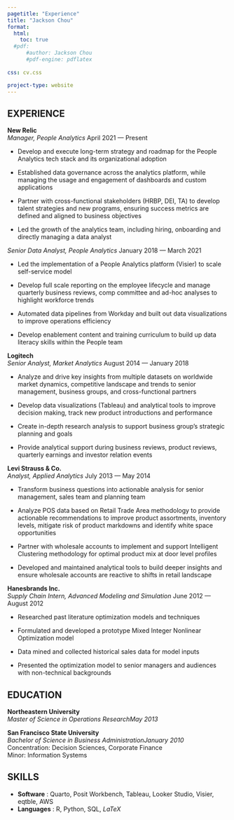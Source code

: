 ```yaml
---
pagetitle: "Experience"
title: "Jackson Chou"
format:
  html:
    toc: true
  #pdf:
      #author: Jackson Chou
      #pdf-engine: pdflatex
    
css: cv.css

project-type: website
---
```


## EXPERIENCE

**New Relic**\
*Manager, People Analytics* [April 2021 --- Present]{.cvdate}

-   Develop and execute long-term strategy and roadmap for the People Analytics tech stack and its organizational adoption

-   Established data governance across the analytics platform, while managing the usage and engagement of dashboards and custom applications

-   Partner with cross-functional stakeholders (HRBP, DEI, TA) to develop talent strategies and new programs, ensuring success metrics are defined and aligned to business objectives

-   Led the growth of the analytics team, including hiring, onboarding and directly managing a data analyst

*Senior Data Analyst, People Analytics* [January 2018 --- March 2021]{.cvdate}

-   Led the implementation of a People Analytics platform (Visier) to scale self-service model

-   Develop full scale reporting on the employee lifecycle and manage quarterly business reviews, comp committee and ad-hoc analyses to highlight workforce trends

-   Automated data pipelines from Workday and built out data visualizations to improve operations efficiency

-   Develop enablement content and training curriculum to build up data literacy skills within the People team

**Logitech**\
*Senior Analyst, Market Analytics* [August 2014 --- January 2018]{.cvdate}

-   Analyze and drive key insights from multiple datasets on worldwide market dynamics, competitive landscape and trends to senior management, business groups, and cross-functional partners

-   Develop data visualizations (Tableau) and analytical tools to improve decision making, track new product introductions and performance

-   Create in-depth research analysis to support business group's strategic planning and goals

-   Provide analytical support during business reviews, product reviews, quarterly earnings and investor relation events

**Levi Strauss & Co.**\
*Analyst, Applied Analytics* [July 2013 --- May 2014]{.cvdate}

-   Transform business questions into actionable analysis for senior management, sales team and
planning team

-   Analyze POS data based on Retail Trade Area methodology to provide actionable recommendations
to improve product assortments, inventory levels, mitigate risk of product markdowns and identify
white space opportunities

-   Partner with wholesale accounts to implement and support Intelligent Clustering methodology for
optimal product mix at door level profiles

-   Developed and maintained analytical tools to build deeper insights and ensure wholesale accounts
are reactive to shifts in retail landscape

**Hanesbrands Inc.**\
*Supply Chain Intern, Advanced Modeling and Simulation* [June 2012 --- August 2012]{.cvdate}

-   Researched past literature optimization models and techniques

-   Formulated and developed a prototype Mixed Integer Nonlinear Optimization model

-   Data mined and collected historical sales data for model inputs

-   Presented the optimization model to senior managers and audiences with non-technical backgrounds

## EDUCATION

**Northeastern University**\
*Master of Science in Operations Research*[*May 2013*]{.cvdate}

**San Francisco State University**\
*Bachelor of Science in Business Administration*[*January 2010*]{.cvdate}\
Concentration: Decision Sciences, Corporate Finance\
Minor: Information Systems

## SKILLS

-   **Software** : Quarto, Posit Workbench, Tableau, Looker Studio, Visier, eqtble, AWS
-   **Languages** : R, Python, SQL, $LaTeX$
